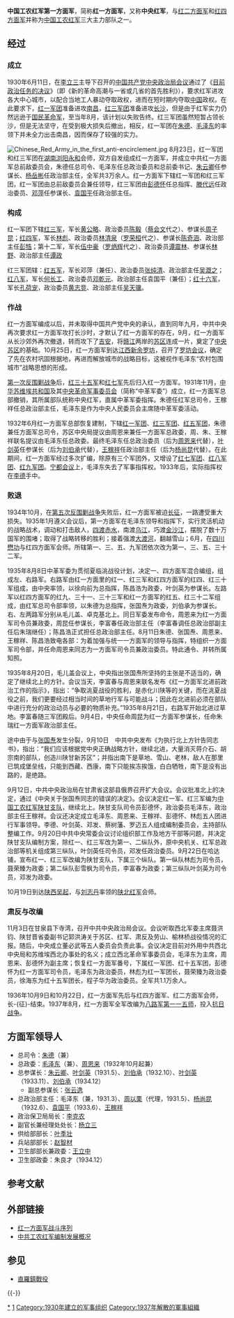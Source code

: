 '''中国工农红军第一方面军'''，简称'''红一方面军'''，又称'''中央红军'''，与[[红二方面军|红二方面军]]和[[红四方面军|红四方面军]]并称为[[中国工农红军|中国工农红军]]三大主力部队之一。

== 经过 ==
===成立===
1930年6月11日，在[[李立三|李立三]]主导下召开的[[中国共产党|中国共产党]][[1930年6月11日中央政治局会议|中央政治局会议]]通过了《[[目前政治任务的决议|目前政治任务的决议]]》（即《新的革命高潮与一省或几省的首先胜利》），要求红军进攻各大中心城市，以配合当地工人暴动夺取政权，进而在短时期内夺取[[中国|中国]]政权。在此要求下，[[红一军团|红一军团]]准备进攻[[南昌|南昌]]，[[红三军团|红三军团]]准备进攻[[长沙|长沙]]，但是由于红军实力仍然远逊于[[国民革命军|国民革命军]]，至当年8月，该计划以失败告终。红三军团虽然短暂占领长沙，但是无法坚守，在受到极大损失后撤出，相反，红一军团在[[朱德|朱德]]、[[毛泽东|毛泽东]]的率领下并未全力出击南昌，因而保存了较强的实力。

[[File:Chinese_Red_Army_in_the_first_anti-encirclement.jpg|thumb]]
8月23日，红一军团和红三军团在[[湖南|湖南]][[浏阳|浏阳]][[永和鎮_(湖南)|永和]]会师，双方自发组成红一方面军，并成立中共红一方面军总前敌委员会，朱德任总司令、毛泽东任总政治委员和总前委书记、[[朱云卿|朱云卿]]任参谋长、[[杨岳彬|杨岳彬]]任政治部主任，全军共3万余人。红一方面军下辖红一军团和红三军团，红一军团由总前敌委员会兼任领导，红三军团由[[彭德怀|彭德怀]]任总指挥、[[滕代远|滕代远]]任政治委员、[[邓萍|邓萍]]任参谋长、[[袁国平|袁国平]]任政治部主任。

===构成===
红一军团下辖[[红三军|红三军]]，军长[[黄公略|黄公略]]、政治委员[[陈毅|陈毅]]（[[蔡会文|蔡会文]]代之）、参谋长[[周子昆|周子昆]]；[[红四军_(第一方面军)|红四军]]，军长[[林彪|林彪]]、政治委员[[林清泉|林清泉]]（[[罗荣桓|罗荣桓]]代之）、参谋长[[陈奇涵|陈奇涵]]、政治部主任[[彭牿|彭牿]]；第十二军，军长[[伍中豪|伍中豪]]（[[罗炳辉|罗炳辉]]代之）、政治委员[[谭震林|谭震林]]、参谋长[[林野|林野]]、政治部主任[[谭政|谭政]]

红三军团辖：[[红五军|红五军]]，军长邓萍（兼任）、政治委员[[张纯清|张纯清]]、政治部主任[[吴溉之|吴溉之]]；[[红八军|红八军]]，军长[[何长工|何长工]]、政治委员[[邓乾元|邓乾元]]、政治部主任袁国平（兼任）；[[红十六军|红十六军]]，军长[[孔荷宠|孔荷宠]]，政治委员[[黄志竞|黄志竞]]、政治部主任[[吴天骥|吴天骥]]。

===作战===
红一方面军编成以后，并未取得中国共产党中央的承认，直到同年九月，中共中央再次要求红一方面军攻打长沙时，才默认了红一方面军的存在，9月，红一方面军从长沙郊外再次撤退，转而攻下了[[吉安市|吉安]]，将[[赣江|赣江]]两岸的[[苏区|苏区]]连成一片，奠定了[[中央苏区|中央苏区]]的基础。10月25日，红一方面军到达[[江西|江西]][[新余|新余]][[罗坊|罗坊]]，召开了[[罗坊会议|罗坊会议]]，确定了先在农村巩固根据地，再进而解放城市的战略目标，这被视作毛泽东“农村包围城市”战略思想的形成。

[[第一次反围剿战争|第一次反围剿战争]]后，[[红三十五军|红三十五军]]和[[红七军|红七军]]先后归入红一方面军。1931年11月，[[中华苏维埃共和国|中华苏维埃共和国]]及其[[中央革命军事委员会|中央革命军事委员会]]（简称“中革军委”）成立，红一方面军总部撤销，其所属部队统称中央红军，直属中革军委指挥。朱德任红军总司令，王稼祥任总政治部主任，毛泽东是作为中央人民委员会主席随中革军委活动。

1932年6月红一方面军总部恢复建制，下辖[[红一军团|红一军团]]、[[红三军团|红三军团]]、[[红五军团|红五军团]]，朱德兼任方面军总司令，苏区中央局提议由周恩来兼任一方面军总政委，周、朱、王稼祥联名提议由毛泽东任总政委。最终毛泽东任总政治委员（后为[[周恩来|周恩来]]代替），[[叶剑英|叶剑英]]任参谋长（后为[[刘伯承|刘伯承]]代替），[[王稼祥|王稼祥]]任政治部主任（后为[[杨尚昆|杨尚昆]]代替）。在此期间，红一方面军经过多次扩编，除原有三个军团外，又增设了[[红七军团|红七军团]]、[[红八军团|红八军团]]、[[红九军团|红九军团]]。[[宁都会议|宁都会议]]上，毛泽东失去了军事指挥权。1933年后，实际指挥权在[[李德_(1900年)|李德]]手中。

===败退===
1934年10月，在[[第五次反围剿战争|第五次反围剿战争]]失败后，红一方面军被迫[[长征|长征]]，一路遭受重大损失。1935年1月遵义会议后，第一方面军在毛泽东领导和指挥下，实行灵活机动的战略战术，调动和打击敌人，[[四渡赤水|四渡赤水]]，南渡[[乌江|乌江]]，巧渡[[金沙江|金沙江]]，摆脱了数十万国军的围堵；取得了战略转移的胜利；接着强渡[[大渡河|大渡河]]，翻越雪山；6月，在[[四川|四川]][[懋功|懋功]]与红四方面军会师。所辖第一、三、五、九军团依次改为第一、三、五、三十二军。 

1935年8月8日中革军委为贯彻夏临洮战役计划，决定一、四方面军混合编组，组成左、右路军。右路军由红一方面里的红一、红三军和红四方面军的红四、红三十军组成，由中央率领，以徐向前为总指挥，陈昌浩为政委，叶剑英为参谋长。左路军以红四方面军的红九、三十一、三十三军和红一方面军的红五、红三十二军组成，由红军总司令部率领，以朱德为总指挥，张国焘为政委，刘伯承为参谋长。右、左两路军分别从毛儿盖、卓克基北上。同日军委发布命令，周恩来为红一方面军司令员兼政委，周昆任参谋长，李富春任政治部主任（李富春调任总政治部副主任后朱瑞继任）；陈昌浩正式担任总政治部主任。8月11日朱德、张国焘、周恩来、王稼祥、陈昌浩致电各部：为着加强与统一一方面军的领导与指挥，特组织一方面军司令部，并任命周恩来同志为一方面军司令员兼政治委员。特此通令、并转所属知照。

1935年8月20日，毛儿盖会议上，中央指出张国焘所坚持的主张是不适当的，确定了继续北上的方针。会议当天，李富春与周恩来联名发布《红一方面军北进前政治工作的指示》，指出：“争取洮夏战役的胜利，是赤化川陕等的关键，而在洮夏战役之前，我们更要经过相当时间的草地行军与可能战斗；因此在北进前必须在部队中进行充分的政治动员与必要的物质补充。”1935年8月21日，右路军开始北进过草地。李富春随三军团殿后。9月4日，中央任命周昆为红一方面军参谋长，任命朱瑞红一方面军政治部主任。

途中由于与[[张国焘|张国焘]]发生分裂，9月10日　中共中央发布《为执行北上方针告同志书》，指出：“我们应该根据党中央正确战略方针，继续北进，大量消灭蒋介石、胡宗南的部队，创造川陕甘新苏区”；并指出南下是草地、雪山、老林，敌人在那里已筑成堡垒线，只能到西藏、西康，南下只能挨冻挨饿，白白牺牲，南下是没有出路的，是绝路。

9月12日，中共中央政治局在甘肃省这部县俄界召开扩大会议。会议批准北上的决定，通过《中央关于张国焘同志的错误的决定》。会议决定红一军、红三军编为[[中国工农红军陕甘支队|中国工农红军陕甘支队]]，继续北上。陕甘支队司令员彭德怀，政治委员毛泽东，政治部主任王稼祥。会议还决定成立毛泽东、周恩来、王稼祥、彭德怀、林彪五人团进行军事领导。李德、叶剑英、邓发、蔡树藩、罗迈五人组成编制委员会，主持部队整编工作。9月20日中共中央常委会议讨论组织部工作及地方干部等问题，并决定陕甘支队编制方案，除红一、红三军改为第一、二纵队外，原中央机关、红军总政治部等机关组成第三纵队，叶剑英任司令员，邓发任政治委员。9月22日在哈达铺，宣布红一、红三军改编为陕甘支队，下属三个纵队。第一纵队林彪为司令员，聂荣臻为政委；第二纵队彭雪枫为司令员，李富春为政委；第三纵队叶剑英为司令员，邓发为政委。

10月19日到达[[陕西|陕西]][[吴起县|吴起]]，与[[刘志丹|刘志丹]]率领的[[陕北红军|陕北红军]]会师。

===肃反与改编===
11月3日在甘泉县下寺湾，召开中共中央政治局会议。会议听取西北军委主席聂洪钧、陕甘晋省委副书记郭洪涛关于苏区、红军、肃反及劳山、榆林桥战役情况的汇报。随后，中央成立董必武等五人委员会负责此事。会议决定目前对外用中共西北中央局和苏维埃西北办事处的名义；成立西北革命军事委员会，毛泽东为主席，周恩来、彭德怀为副主席；恢复红一方面军番号，下属红一军团、红十五军团，彭德怀为红一方面军司令员，毛泽东为政治委员，林彪为红一军团长，聂荣臻为政治委员，徐海东为红十五军团长，程子华为政治委员。全军共1.1万余人。

1936年10月9日和10月22日，红一方面军先后与红四方面军、红二方面军会师，长-{征}-结束。1937年8月，红一方面军全军改编为[[八路军|八路军]][[115师|第一一五师]]，投入[[抗日战争_(中国)|抗日战争]]。

==方面军领导人==
*总司令：[[朱德|朱德]]（兼）
*总政委：[[毛泽东|毛泽东]]（兼）、[[周恩来|周恩来]]（1932年10月起兼）
*总参谋长：[[朱云卿|朱云卿]]、[[叶剑英|叶剑英]]（1931.5）、[[刘伯承|刘伯承]]（1932.10）、[[叶剑英|叶剑英]]（1933.11）、[[刘伯承|刘伯承]]（1934.12）
**副总参谋长：[[张云逸|张云逸]]
*总政治部主任：毛泽东（兼，1931.3）、[[周以栗_(長沙)|周以栗]]（代理，1931.5）、[[杨尚昆|杨尚昆]]（1932.6）、[[袁国平|袁国平]]（1933.6）、[[王稼祥|王稼祥]]
*政治保卫局局长：[[李克农|李克农]]
*副官长兼经理处处长：[[杨立三|杨立三]]
*供给部部长：[[叶季壮|叶季壮]]
*兵站部部长：[[赵智材|赵智材]]
*卫生部部长兼政委：[[王立中|王立中]]
*卫生部政委：朱良才（1934.12）

== 参考文献 ==
{{Reflist}}

== 外部链接 ==
* [https://web.archive.org/web/20080106155944/http://news3.xinhuanet.com/photo/2006-07/30/content_4896465.htm 红一方面军战斗序列]
* [http://www.fyjs.cn/bbs/htm_data/215/0608/69265.html 中共工农红军编制发展概况]{{dead link|date=2017年11月 |bot=InternetArchiveBot |fix-attempted=yes }}

== 参见 ==
* [[直羅鎮戰役|直羅鎮戰役]]

{{-}}
{{中國工農紅軍}}
{{中国共产党派系}}
[[Category:中国工农红军第一方面军|*]]
[[Category:中国工农红军方面军|1]]
[[Category:1930年建立的军事组织|Category:1930年建立的军事组织]]
[[Category:1937年解散的軍事組織|Category:1937年解散的軍事組織]]